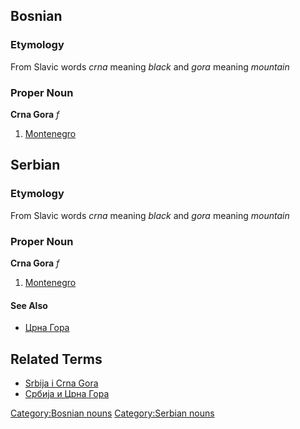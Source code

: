 ==Bosnian==
===Etymology===
From Slavic words ''crna'' meaning ''black'' and ''gora'' meaning ''mountain''
===Proper Noun===
'''Crna Gora''' ''f''
#[[Montenegro]]
[[Category:Bosnian nouns]]

==Serbian==
===Etymology===
From Slavic words ''crna'' meaning ''black'' and ''gora'' meaning ''mountain''
===Proper Noun===
'''Crna Gora''' ''f''
#[[Montenegro]]
====See Also====
*[[Црна Гора]]
==Related Terms==
*[[Srbija i Crna Gora]]
*[[Србија и Црна Гора]]
[[Category:Serbian nouns]]